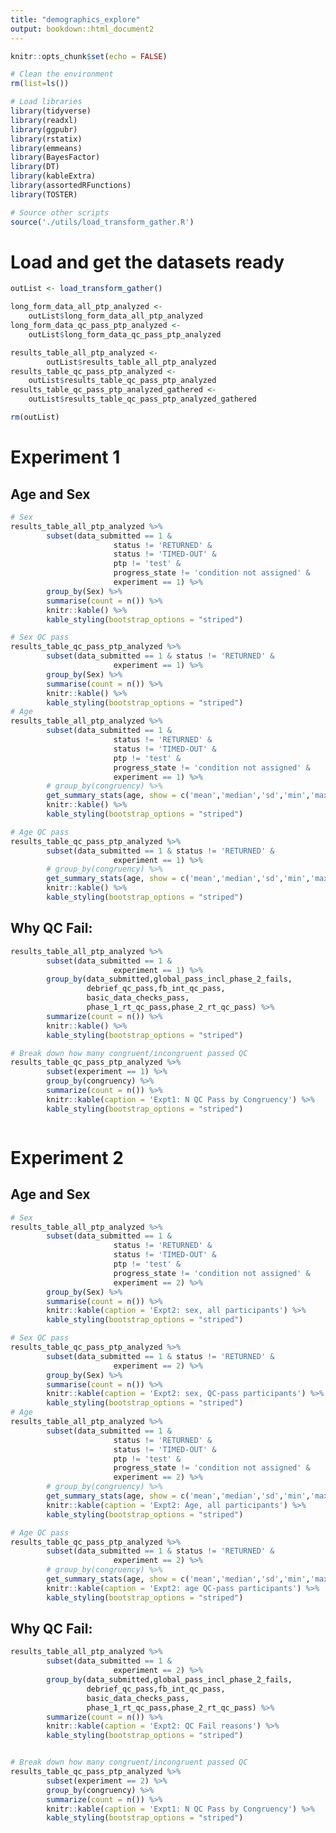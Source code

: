 ```yaml
---
title: "demographics_explore"
output: bookdown::html_document2
---
```


```r
knitr::opts_chunk$set(echo = FALSE)
```

```r

# Clean the environment
rm(list=ls())

# Load libraries
library(tidyverse)
library(readxl)
library(ggpubr)
library(rstatix)
library(emmeans)
library(BayesFactor)
library(DT)
library(kableExtra)
library(assortedRFunctions)
library(TOSTER)

# Source other scripts
source('./utils/load_transform_gather.R')

```

# Load and get the datasets ready

```r

outList <- load_transform_gather()

long_form_data_all_ptp_analyzed <- 
    outList$long_form_data_all_ptp_analyzed
long_form_data_qc_pass_ptp_analyzed <- 
    outList$long_form_data_qc_pass_ptp_analyzed

results_table_all_ptp_analyzed <- 
        outList$results_table_all_ptp_analyzed
results_table_qc_pass_ptp_analyzed <- 
    outList$results_table_qc_pass_ptp_analyzed
results_table_qc_pass_ptp_analyzed_gathered <- 
    outList$results_table_qc_pass_ptp_analyzed_gathered

rm(outList)

```


# Experiment 1

## Age and Sex

```r
# Sex
results_table_all_ptp_analyzed %>% 
        subset(data_submitted == 1 & 
                       status != 'RETURNED' & 
                       status != 'TIMED-OUT' &
                       ptp != 'test' & 
                       progress_state != 'condition not assigned' &
                       experiment == 1) %>% 
        group_by(Sex) %>%
        summarise(count = n()) %>%
        knitr::kable() %>%
        kable_styling(bootstrap_options = "striped")

# Sex QC pass
results_table_qc_pass_ptp_analyzed %>% 
        subset(data_submitted == 1 & status != 'RETURNED' &
                       experiment == 1) %>% 
        group_by(Sex) %>%
        summarise(count = n()) %>%
        knitr::kable() %>%
        kable_styling(bootstrap_options = "striped")
# Age
results_table_all_ptp_analyzed %>% 
        subset(data_submitted == 1 & 
                       status != 'RETURNED' & 
                       status != 'TIMED-OUT' &
                       ptp != 'test' & 
                       progress_state != 'condition not assigned' &
                       experiment == 1) %>% 
        # group_by(congruency) %>%
        get_summary_stats(age, show = c('mean','median','sd','min','max')) %>%
        knitr::kable() %>%
        kable_styling(bootstrap_options = "striped")

# Age QC pass
results_table_qc_pass_ptp_analyzed %>% 
        subset(data_submitted == 1 & status != 'RETURNED' &
                       experiment == 1) %>% 
        # group_by(congruency) %>%
        get_summary_stats(age, show = c('mean','median','sd','min','max')) %>%
        knitr::kable() %>%
        kable_styling(bootstrap_options = "striped")

```

## Why QC Fail:

```r

results_table_all_ptp_analyzed %>% 
        subset(data_submitted == 1 & 
                       experiment == 1) %>%
        group_by(data_submitted,global_pass_incl_phase_2_fails,
                 debrief_qc_pass,fb_int_qc_pass,
                 basic_data_checks_pass,
                 phase_1_rt_qc_pass,phase_2_rt_qc_pass) %>%
        summarize(count = n()) %>%
        knitr::kable() %>%
        kable_styling(bootstrap_options = "striped")

# Break down how many congruent/incongruent passed QC
results_table_qc_pass_ptp_analyzed %>%
        subset(experiment == 1) %>%
        group_by(congruency) %>%
        summarize(count = n()) %>%
        knitr::kable(caption = 'Expt1: N QC Pass by Congruency') %>%
        kable_styling(bootstrap_options = "striped")



```

# Experiment 2

## Age and Sex

```r
# Sex
results_table_all_ptp_analyzed %>% 
        subset(data_submitted == 1 & 
                       status != 'RETURNED' & 
                       status != 'TIMED-OUT' &
                       ptp != 'test' & 
                       progress_state != 'condition not assigned' &
                       experiment == 2) %>% 
        group_by(Sex) %>%
        summarise(count = n()) %>%
        knitr::kable(caption = 'Expt2: sex, all participants') %>%
        kable_styling(bootstrap_options = "striped")

# Sex QC pass
results_table_qc_pass_ptp_analyzed %>% 
        subset(data_submitted == 1 & status != 'RETURNED' &
                       experiment == 2) %>% 
        group_by(Sex) %>%
        summarise(count = n()) %>%
        knitr::kable(caption = 'Expt2: sex, QC-pass participants') %>%
        kable_styling(bootstrap_options = "striped")
# Age
results_table_all_ptp_analyzed %>% 
        subset(data_submitted == 1 & 
                       status != 'RETURNED' & 
                       status != 'TIMED-OUT' &
                       ptp != 'test' & 
                       progress_state != 'condition not assigned' &
                       experiment == 2) %>% 
        # group_by(congruency) %>%
        get_summary_stats(age, show = c('mean','median','sd','min','max')) %>%
        knitr::kable(caption = 'Expt2: Age, all participants') %>%
        kable_styling(bootstrap_options = "striped")

# Age QC pass
results_table_qc_pass_ptp_analyzed %>% 
        subset(data_submitted == 1 & status != 'RETURNED' &
                       experiment == 2) %>% 
        # group_by(congruency) %>%
        get_summary_stats(age, show = c('mean','median','sd','min','max')) %>%
        knitr::kable(caption = 'Expt2: age QC-pass participants') %>%
        kable_styling(bootstrap_options = "striped")

```

## Why QC Fail:

```r

results_table_all_ptp_analyzed %>% 
        subset(data_submitted == 1 &
                       experiment == 2) %>%
        group_by(data_submitted,global_pass_incl_phase_2_fails,
                 debrief_qc_pass,fb_int_qc_pass,
                 basic_data_checks_pass,
                 phase_1_rt_qc_pass,phase_2_rt_qc_pass) %>%
        summarize(count = n()) %>%
        knitr::kable(caption = 'Expt2: QC Fail reasons') %>%
        kable_styling(bootstrap_options = "striped")


# Break down how many congruent/incongruent passed QC
results_table_qc_pass_ptp_analyzed %>%
        subset(experiment == 2) %>%
        group_by(congruency) %>%
        summarize(count = n()) %>%
        knitr::kable(caption = 'Expt1: N QC Pass by Congruency') %>%
        kable_styling(bootstrap_options = "striped")


```

